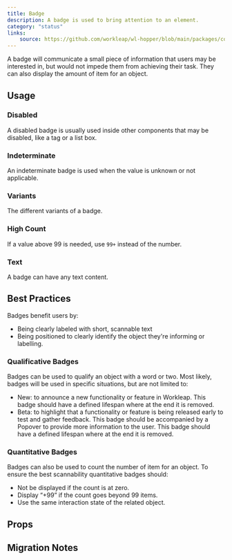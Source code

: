 ```yaml
---
title: Badge
description: A badge is used to bring attention to an element.
category: "status"
links:
    source: https://github.com/workleap/wl-hopper/blob/main/packages/components/src/badge/src/Badge.tsx
---
```


A badge will communicate a small piece of information that users may be interested in, but would not impede them from achieving their task.
They can also display the amount of item for an object.

<Example src="badge/docs/badge/preview" isOpen />

## Usage

### Disabled
A disabled badge is usually used inside other components that may be disabled, like a tag or a list box.

<Example src="badge/docs/badge/disabled" />

### Indeterminate
An indeterminate badge is used when the value is unknown or not applicable.

<Example src="badge/docs/badge/indeterminate" />

### Variants
The different variants of a badge.

<Example src="badge/docs/badge/variants" />

### High Count
If a value above 99 is needed, use `99+` instead of the number.

<Example src="badge/docs/badge/highCount" />

### Text
A badge can have any text content.

<Example src="badge/docs/badge/text" />

## Best Practices

Badges benefit users by:

- Being clearly labeled with short, scannable text
- Being positioned to clearly identify the object they're informing or labelling.

### Qualificative Badges

Badges can be used to qualify an object with a word or two. Most likely, badges will be used in specific situations, but are not limited to:

- New: to announce a new functionality or feature in Workleap. This badge should have a defined lifespan where at the end it is removed.
- Beta: to highlight that a functionality or feature is being released early to test and gather feedback. This badge should be accompanied by a Popover to provide more information to the user. This badge should have a defined lifespan where at the end it is removed.

### Quantitative Badges

Badges can also be used to count the number of item for an object. To ensure the best scannability quantitative badges should:

- Not be displayed if the count is at zero.
- Display “+99” if the count goes beyond 99 items.
- Use the same interaction state of the related object.

## Props

<PropTable component="Badge" />

## Migration Notes

<MigrateGuide src="badge/docs/migration-notes" />
